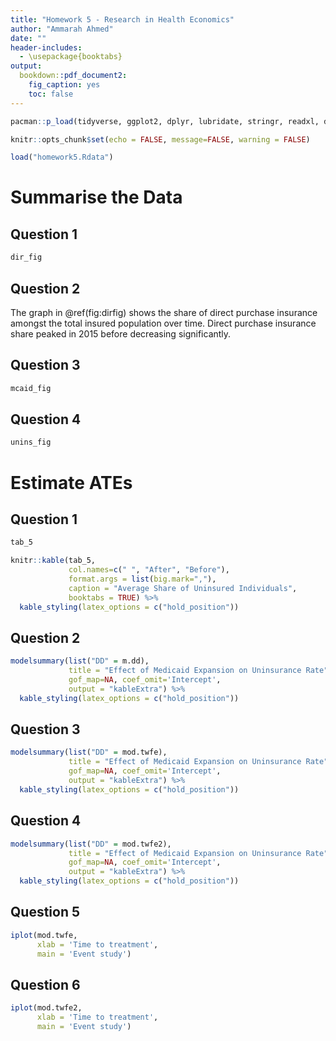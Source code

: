 ```yaml
---
title: "Homework 5 - Research in Health Economics"
author: "Ammarah Ahmed"
date: ""
header-includes:
  - \usepackage{booktabs}
output: 
  bookdown::pdf_document2:
    fig_caption: yes
    toc: false
---
```

```r
pacman::p_load(tidyverse, ggplot2, dplyr, lubridate, stringr, readxl, data.table, gdata, modelsummary, fixest, kableExtra)
```

```r
knitr::opts_chunk$set(echo = FALSE, message=FALSE, warning = FALSE)
```

```r
load("homework5.Rdata")
```

# Summarise the Data

## Question 1

```r
dir_fig
```

## Question 2 

The graph in \@ref(fig:dirfig) shows the share of direct purchase insurance amongst the total insured population over time. Direct purchase insurance share peaked in 2015 before decreasing significantly. 

\newpage 

## Question 3

```r
mcaid_fig
```

\newpage 

## Question 4
```r
unins_fig
```

\newpage
# Estimate ATEs

## Question 1

```r
tab_5
```

```r
knitr::kable(tab_5, 
             col.names=c(" ", "After", "Before"),
             format.args = list(big.mark=","), 
             caption = "Average Share of Uninsured Individuals",
             booktabs = TRUE) %>%
  kable_styling(latex_options = c("hold_position"))
```

## Question 2

```r
modelsummary(list("DD" = m.dd),
             title = "Effect of Medicaid Expansion on Uninsurance Rate",
             gof_map=NA, coef_omit='Intercept',
             output = "kableExtra") %>%
  kable_styling(latex_options = c("hold_position"))
```

## Question 3

```r
modelsummary(list("DD" = mod.twfe),
             title = "Effect of Medicaid Expansion on Uninsurance Rate",
             gof_map=NA, coef_omit='Intercept',
             output = "kableExtra") %>%
  kable_styling(latex_options = c("hold_position"))
```

\newpage 
## Question 4

```r
modelsummary(list("DD" = mod.twfe2),
             title = "Effect of Medicaid Expansion on Uninsurance Rate",
             gof_map=NA, coef_omit='Intercept',
             output = "kableExtra") %>%
  kable_styling(latex_options = c("hold_position"))
```

\newpage 
## Question 5

```r
iplot(mod.twfe, 
      xlab = 'Time to treatment',
      main = 'Event study')
```

\newpage 
## Question 6

```r
iplot(mod.twfe2, 
      xlab = 'Time to treatment',
      main = 'Event study')
```




